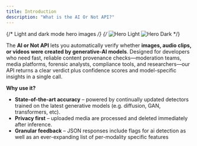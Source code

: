 ```yaml
---
title: Introduction
description: "What is the AI Or Not API?"
---
```


{/* Light and dark mode hero images */}
{/* <img
  className="block dark:hidden"
  src="/images/hero-light.png"
  alt="Hero Light"
/>
<img
  className="hidden dark:block"
  src="/images/hero-dark.png"
  alt="Hero Dark"
/> */}

The **AI or Not API** lets you automatically verify whether **images, audio clips, or videos were created by generative-AI models**. Designed for developers who need fast, reliable content provenance checks—moderation teams, media platforms, forensic analysts, compliance tools, and researchers—our API returns a clear verdict plus confidence scores and model-specific insights in a single call.

**Why use it?**

- **State-of-the-art accuracy** – powered by continually updated detectors trained on the latest generative models (e.g. diffusion, GAN, transformers, etc).
- **Privacy first** – uploaded media are processed and deleted immediately after inference.
- **Granular feedback** – JSON responses include flags for ai detection as well as an ever-expanding list of per-modality specific features
    
